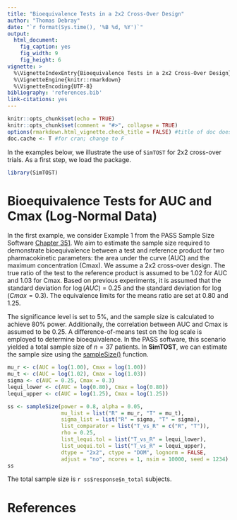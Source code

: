 ```yaml
---
title: "Bioequivalence Tests in a 2x2 Cross-Over Design"
author: "Thomas Debray"
date: "`r format(Sys.time(), '%B %d, %Y')`"
output: 
  html_document:
    fig_caption: yes
    fig_width: 9
    fig_height: 6
vignette: >
  %\VignetteIndexEntry{Bioequivalence Tests in a 2x2 Cross-Over Design}
  %\VignetteEngine{knitr::rmarkdown}
  %\VignetteEncoding{UTF-8}
bibliography: 'references.bib'
link-citations: yes
---
```


```r
knitr::opts_chunk$set(echo = TRUE)
knitr::opts_chunk$set(comment = "#>", collapse = TRUE)
options(rmarkdown.html_vignette.check_title = FALSE) #title of doc does not match vignette title
doc.cache <- T #for cran; change to F
```


In the examples below, we illustrate the use of `SimTOST` for 2x2 cross-over trials. As a first step, we load the package.

```r
library(SimTOST)
```

# Bioequivalence Tests for AUC and Cmax (Log-Normal Data)
In the first example, we consider Example 1 from the PASS Sample Size Software [Chapter 351](https://www.ncss.com/wp-content/themes/ncss/pdf/Procedures/PASS/Bioequivalence_Tests_for_AUC_and_Cmax_in_a_2x2_Cross-Over_Design-Log-Normal_Data.pdf). We aim to estimate the sample size required to demonstrate bioequivalence between a test and reference product for two pharmacokinetic parameters: the area under the curve (AUC) and the maximum concentration (Cmax). We assume a 2x2 cross-over design. The true ratio of the test to the reference product is assumed to be 1.02 for AUC and 1.03 for Cmax. Based on previous experiments, it is assumed that the standard deviation for $\log(AUC)$ = 0.25 and the standard deviation for $\log(Cmax = 0.3)$. The equivalence limits for the means ratio are set at 0.80 and 1.25. 

The significance level is set to 5\%, and the sample size is calculated to achieve 80\% power. Additionally, the correlation between AUC and Cmax is assumed to be 0.25. A difference-of-means test on the log scale is employed to determine bioequivalence. In the PASS software, this scenario yielded a total sample size of $n=37$ patients. In **SimTOST**, we can estimate the sample size using the [sampleSize()](../reference/sampleSize.html) function.

```r
mu_r <- c(AUC = log(1.00), Cmax = log(1.00))
mu_t <- c(AUC = log(1.02), Cmax = log(1.03))
sigma <- c(AUC = 0.25, Cmax = 0.3)
lequi_lower <- c(AUC = log(0.80), Cmax = log(0.80))
lequi_upper <- c(AUC = log(1.25), Cmax = log(1.25))

ss <- sampleSize(power = 0.8, alpha = 0.05,
                 mu_list = list("R" = mu_r, "T" = mu_t),
                 sigma_list = list("R" = sigma, "T" = sigma),
                 list_comparator = list("T_vs_R" = c("R", "T")),
                 rho = 0.25,
                 list_lequi.tol = list("T_vs_R" = lequi_lower),
                 list_uequi.tol = list("T_vs_R" = lequi_upper),
                 dtype = "2x2", ctype = "DOM", lognorm = FALSE, 
                 adjust = "no", ncores = 1, nsim = 10000, seed = 1234)
ss
```
The total sample size is `r ss$response$n_total` subjects.






# References
